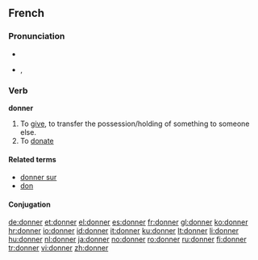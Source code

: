 {{also|Donner}}
==French==

===Pronunciation===
* {{audio|Fr-donner.ogg|audio}}
* {{IPA|/dɔ.ne/|lang=fr}}, {{SAMPA|/dO.ne/}}

===Verb===
'''donner'''

# To [[give]], to transfer the possession/holding of something to someone else.
# To [[donate]]

====Related terms====
* [[donner sur]]
* [[don#French|don]]

====Conjugation====
{{fr-conj-er|donn|avoir}}

[[de:donner]]
[[et:donner]]
[[el:donner]]
[[es:donner]]
[[fr:donner]]
[[gl:donner]]
[[ko:donner]]
[[hr:donner]]
[[io:donner]]
[[id:donner]]
[[it:donner]]
[[ku:donner]]
[[lt:donner]]
[[li:donner]]
[[hu:donner]]
[[nl:donner]]
[[ja:donner]]
[[no:donner]]
[[ro:donner]]
[[ru:donner]]
[[fi:donner]]
[[tr:donner]]
[[vi:donner]]
[[zh:donner]]